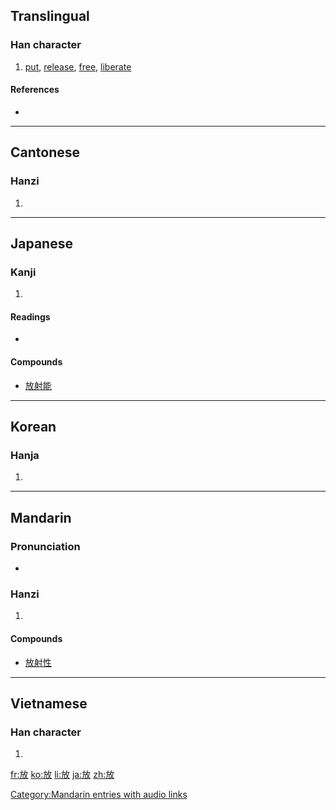 {{also|fang}}
==Translingual==

===Han character===
{{Han char|rn=66|rad=攴|as=04|sn=8|four=0824<sub>0</sub>|canj=卜尸人大 (YSOK)}}

# [[put]], [[release]], [[free]], [[liberate]]

====References====
* {{Han ref|kx=0469.030|dkj=13133|dj=0818.050|hdz=21451.110|uh=653E|ud=25918|bh=A9F1|bd=43505}}

----

==Cantonese==

===Hanzi===
{{yue-hanzi|jyut=|y=fong3}}

# {{defn|Cantonese|sort=攴04}}

----

==Japanese==

===Kanji===
{{ja-kanji|grade=3|rs=攴04}}

# {{defn|Japanese}}

====Readings====
* {{ja-readings|on=[[ほう]] (hō)|kun=[[はなす]] (hanasu), [[はなつ]] (hanatsu), [[ゆるす]] (yurusu)}}

====Compounds====
* [[放射能]]

----

==Korean==

===Hanja===
{{ko-hanja|hangeul=방|eumhun=|rv=bang|mr=pang|y=pang}}

# {{defn|Korean|sort=攴04}}

----

==Mandarin==

===Pronunciation===
* {{audio|zh-fàng.ogg|audio}}

===Hanzi===
{{cmn-hanzi|pin=[[fǎng]] ([[fang3]]), [[fàng]] ([[fang4]])|wg=fang<sup>3</sup>, fang<sup>4</sup>}}

# {{defn|Mandarin|sort=攴04}}

====Compounds====
* [[放射性]]

[[Category:Mandarin entries with audio links]]

----

==Vietnamese==

===Han character===
{{vi-hantu|[[phóng]], [[phúng]], [[phưng]]|rs=攴04}}

# {{defn|Vietnamese|sort=攴04}}

[[fr:放]]
[[ko:放]]
[[li:放]]
[[ja:放]]
[[zh:放]]
